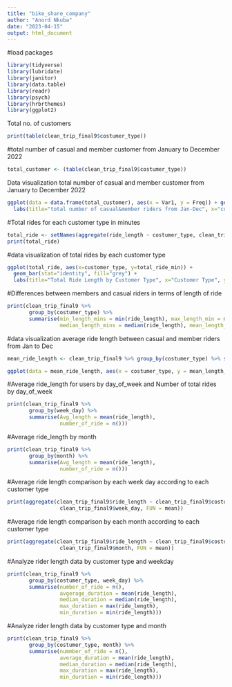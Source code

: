 ---
title: "bike_share_company"
author: "Anord Nkuba"
date: "2023-04-15"
output: html_document
---

#load packages
```{r}
library(tidyverse)
library(lubridate)
library(janitor)
library(data.table)
library(readr)
library(psych)
library(hrbrthemes)
library(ggplot2)
```


Total no. of customers
```{r}
print(table(clean_trip_final9$costumer_type))
```

#total number of casual and member customer from January to December 2022
```{r}
total_customer <- (table(clean_trip_final9$costumer_type))
```

Data visualization total number of casual and member customer from January to December 2022
```{r}
ggplot(data = data.frame(total_customer), aes(x = Var1, y = Freq)) + geom_bar(stat = "identity") + 
  labs(title="total number of casual&member riders from Jan-Dec", x="customer type", y="Orders Frequency")
```


#Total rides for each customer type in minutes
```{r}
total_ride <- setNames(aggregate(ride_length ~ costumer_type, clean_trip_final9, sum), c("customer_type", "total_ride_min"))
print(total_ride)
```

#data visualization of total rides by each customer type
```{r}


ggplot(total_ride, aes(x=customer_type, y=total_ride_min)) + 
  geom_bar(stat="identity", fill="grey") + 
  labs(title="Total Ride Length by Customer Type", x="Customer Type", y="Total Ride Length (mins)")
```

#Differences between members and casual riders in terms of length of ride
```{r}
print(clean_trip_final9 %>% 
       group_by(costumer_type) %>% 
       summarise(min_length_mins = min(ride_length), max_length_min = max(ride_length),
                 median_length_mins = median(ride_length), mean_length_min = mean(ride_length)))
```

#data visualization average ride length between casual and member riders from Jan to Dec
```{r}
mean_ride_length <- clean_trip_final9 %>% group_by(costumer_type) %>% summarise(mean_length_min = mean(ride_length))

ggplot(data = mean_ride_length, aes(x = costumer_type, y = mean_length_min)) + geom_bar(stat = "identity")

```


#Average ride_length for users by day_of_week and Number of total rides by day_of_week
```{r}
print(clean_trip_final9 %>% 
       group_by(week_day) %>% 
       summarise(Avg_length = mean(ride_length),
                 number_of_ride = n()))
```

#Average ride_length by month
```{r}
print(clean_trip_final9 %>% 
       group_by(month) %>% 
       summarise(Avg_length = mean(ride_length),
                 number_of_ride = n()))
```

#Average ride length comparison by each week day according to each customer type
```{r}
print(aggregate(clean_trip_final9$ride_length ~ clean_trip_final9$costumer_type + 
                 clean_trip_final9$week_day, FUN = mean))
```

#Average ride length comparison by each month according to each customer type
```{r}
print(aggregate(clean_trip_final9$ride_length ~ clean_trip_final9$costumer_type + 
                 clean_trip_final9$month, FUN = mean))
```

#Analyze rider length data by customer type and weekday
```{r}
print(clean_trip_final9 %>% 
       group_by(costumer_type, week_day) %>% 
       summarise(number_of_ride = n(),
                 avgerage_duration = mean(ride_length),
                 median_duration = median(ride_length),
                 max_duration = max(ride_length),
                 min_duration = min(ride_length)))

```

#Analyze rider length data by customer type and month
```{r}
print(clean_trip_final9 %>% 
       group_by(costumer_type, month) %>% 
       summarise(nummber_of_ride = n(),
                 average_duration = mean(ride_length),
                 median_duration = median(ride_length),
                 max_duration = max(ride_length),
                 min_duration = min(ride_length)))
```






